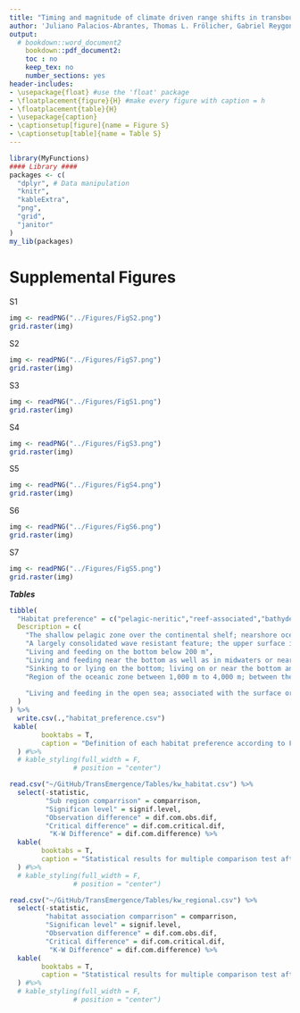 ```yaml
---
title: "Timing and magnitude of climate driven range shifts in transboundary fish stocks challenge their management"
author: 'Juliano Palacios-Abrantes, Thomas L. Frölicher, Gabriel Reygondeau, U. Rashid Sumaila, Alessandro Tagliabue, Colette C.C. Wabnitz, and William W.L. Cheung'
output:
  # bookdown::word_document2
    bookdown::pdf_document2:
    toc : no
    keep_tex: no
    number_sections: yes
header-includes:
- \usepackage{float} #use the 'float' package
- \floatplacement{figure}{H} #make every figure with caption = h
- \floatplacement{table}{H}
- \usepackage{caption}
- \captionsetup[figure]{name = Figure S}
- \captionsetup[table]{name = Table S}
---
```


```r
library(MyFunctions)
#### Library ####
packages <- c(
  "dplyr", # Data manipulation
  "knitr",
  "kableExtra",
  "png",
  "grid",
  "janitor"
)
my_lib(packages)
```



# Supplemental Figures

S1

```r

img <- readPNG("../Figures/FigS2.png")
grid.raster(img)

```

\clearpage

S2

```r

img <- readPNG("../Figures/FigS7.png")
grid.raster(img)

```

\clearpage

S3

```r

img <- readPNG("../Figures/FigS1.png")
grid.raster(img)

```


\clearpage

S4

```r

img <- readPNG("../Figures/FigS3.png")
grid.raster(img)

```

\clearpage

S5

```r

img <- readPNG("../Figures/FigS4.png")
grid.raster(img)

```

\clearpage

S6


```r

img <- readPNG("../Figures/FigS6.png")
grid.raster(img)

```

\clearpage

S7

```r

img <- readPNG("../Figures/FigS5.png")
grid.raster(img)

```

\clearpage


_**Tables**_


```r

tibble(
  "Habitat preference" = c("pelagic-neritic","reef-associated","bathydemersal","benthopelagic","demersal","bathypelagic","pelagic-oceanic"),
  Description = c(
    "The shallow pelagic zone over the continental shelf; nearshore ocean ecosystems; i.e., those associated with the coasts because the waters are overlying continental shelves and/or the waters are < 200 m deep in areas of coastal submarine slopes",
    "A largely consolidated wave resistant feature; the upper surface is within 0-20 m of the ocean surface; in the tropics, the upper portion is typically composed mainly of living and non-living remains of coral and coralline algae; rock lying at or near the surface and which may pose a danger to navigation",
    "Living and feeding on the bottom below 200 m",
    "Living and feeding near the bottom as well as in midwaters or near the surface. Feeding on benthic as well as free swimming organisms. Many freshwater fish are opportunistic feeders that forage on the bottom as well as in midwater and near the surface, also pertaining to forms which hover or swim just over the floor of the sea, e.g. Halosauridae, Macrouridae, Moridae, Brotulidae; the depth zone about 100 metres off the bottom at all depths below the edge of the continental shelf",
    "Sinking to or lying on the bottom; living on or near the bottom and feeding on benthic organisms",
    "Region of the oceanic zone between 1,000 m to 4,000 m; between the mesopelagic layer above and the abyssopelagic layer below. Living or feeding in open waters at depths between 1,000 and 4,000 m. In FishBase this term is used to include the depth range from 200 m to the bottom and thus the zones mesopelagic, bathypelagic and abyssopelagic",
    
    "Living and feeding in the open sea; associated with the surface or middle depths of a body of water; free swimming in the seas, oceans or open waters; not in association with the bottom. Many pelagic fish feed on plankton. In FishBase, referring to surface or mid water from 0 to 200 m depth."
  )
) %>% 
  write.csv(.,"habitat_preference.csv")
 kable(
        booktabs = T,
        caption = "Definition of each habitat preference according to FishBase"
  ) #%>% 
  # kable_styling(full_width = F,
                # position = "center")


```

\clearpage

```r

read.csv("~/GitHub/TransEmergence/Tables/kw_habitat.csv") %>% 
  select(-statistic,
         "Sub region comparrison" = comparrison,
         "Significan level" = signif.level,
         "Observation difference" = dif.com.obs.dif,
         "Critical difference" = dif.com.critical.dif,
          "K-W Difference" = dif.com.difference) %>% 
  kable(
        booktabs = T,
        caption = "Statistical results for multiple comparison test after Kruskal-Wallis on time of emergence across United Nations sub regions"
  ) #%>% 
  # kable_styling(full_width = F,
                # position = "center")

```

\clearpage

```r

read.csv("~/GitHub/TransEmergence/Tables/kw_regional.csv") %>% 
  select(-statistic,
         "habitat association comparrison" = comparrison,
         "Significan level" = signif.level,
         "Observation difference" = dif.com.obs.dif,
         "Critical difference" = dif.com.critical.dif,
          "K-W Difference" = dif.com.difference) %>% 
  kable(
        booktabs = T,
        caption = "Statistical results for multiple comparison test after Kruskal-Wallis on time of emergence across United Nations sub regions"
  ) #%>% 
  # kable_styling(full_width = F,
                # position = "center")

```